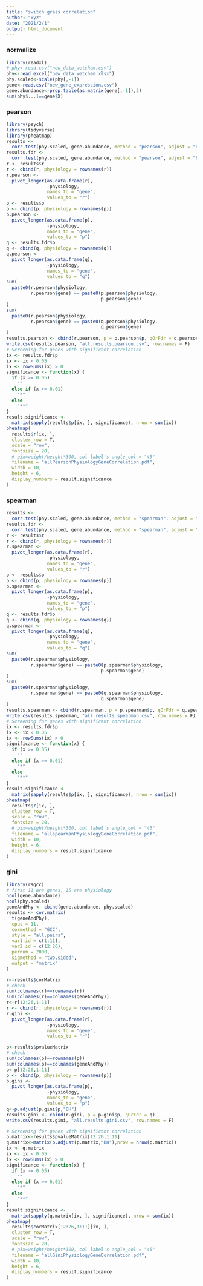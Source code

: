 ```yaml
---
title: "switch grass correlation"
author: "xyz"
date: "2021/2/1"
output: html_document
---
```


### normalize

```r
library(readxl)
# phy<-read.csv("new_data_wetchem.csv")
phy<-read_excel("new_data_wetchem.xlsx")
phy.scaled<-scale(phy[,-1])
gene<-read.csv("new_gene_expression.csv")
gene.abundance<-prop.table(as.matrix(gene[,-1]),2)
sum(phy$...1==gene$X)
```

### pearson

```r
library(psych)
library(tidyverse)
library(pheatmap)
results <-
  corr.test(phy.scaled, gene.abundance, method = "pearson", adjust = "none")
results.fdr <-
  corr.test(phy.scaled, gene.abundance, method = "pearson", adjust = "BH")
r <- results$r
r <- cbind(r, physiology = rownames(r))
r.pearson <-
  pivot_longer(as.data.frame(r),
               -physiology,
               names_to = "gene",
               values_to = "r")
p <- results$p
p <- cbind(p, physiology = rownames(p))
p.pearson <-
  pivot_longer(as.data.frame(p),
               -physiology,
               names_to = "gene",
               values_to = "p")
q <- results.fdr$p
q <- cbind(q, physiology = rownames(q))
q.pearson <-
  pivot_longer(as.data.frame(q),
               -physiology,
               names_to = "gene",
               values_to = "q")
sum(
  paste0(r.pearson$physiology,
         r.pearson$gene) == paste0(p.pearson$physiology,
                                   p.pearson$gene)
)
sum(
  paste0(r.pearson$physiology,
         r.pearson$gene) == paste0(q.pearson$physiology,
                                   q.pearson$gene)
)
results.pearson <- cbind(r.pearson, p = p.pearson$p, qOrFdr = q.pearson$q)
write.csv(results.pearson, "all.results.pearson.csv", row.names = F)
# Screening for genes with significant correlation
ix <- results.fdr$p
ix <- ix < 0.05
ix <- rowSums(ix) > 0
significance <- function(x) {
  if (x >= 0.05)
    ""
  else if (x >= 0.01)
    "*"
  else
    "**"
}
result.significance <-
  matrix(sapply(results$p[ix, ], significance), nrow = sum(ix))
pheatmap(
  results$r[ix, ],
  cluster_row = T,
  scale = "row",
  fontsize = 20,
  # pix=weight/height*300, col label's angle_col = "45"
  filename = "allPearsonPhysiologyGeneCorrelation.pdf",
  width = 10,
  height = 6,
  display_numbers = result.significance
)
```

### spearman

```r
results <-
  corr.test(phy.scaled, gene.abundance, method = "spearman", adjust = "none")
results.fdr <-
  corr.test(phy.scaled, gene.abundance, method = "spearman", adjust = "BH")
r <- results$r
r <- cbind(r, physiology = rownames(r))
r.spearman <-
  pivot_longer(as.data.frame(r),
               -physiology,
               names_to = "gene",
               values_to = "r")
p <- results$p
p <- cbind(p, physiology = rownames(p))
p.spearman <-
  pivot_longer(as.data.frame(p),
               -physiology,
               names_to = "gene",
               values_to = "p")
q <- results.fdr$p
q <- cbind(q, physiology = rownames(q))
q.spearman <-
  pivot_longer(as.data.frame(q),
               -physiology,
               names_to = "gene",
               values_to = "q")
sum(
  paste0(r.spearman$physiology,
         r.spearman$gene) == paste0(p.spearman$physiology,
                                   p.spearman$gene)
)
sum(
  paste0(r.spearman$physiology,
         r.spearman$gene) == paste0(q.spearman$physiology,
                                   q.spearman$gene)
)
results.spearman <- cbind(r.spearman, p = p.spearman$p, qOrFdr = q.spearman$q)
write.csv(results.spearman, "all.results.spearman.csv", row.names = F)
# Screening for genes with significant correlation
ix <- results.fdr$p
ix <- ix < 0.05
ix <- rowSums(ix) > 0
significance <- function(x) {
  if (x >= 0.05)
    ""
  else if (x >= 0.01)
    "*"
  else
    "**"
}
result.significance <-
  matrix(sapply(results$p[ix, ], significance), nrow = sum(ix))
pheatmap(
  results$r[ix, ],
  cluster_row = T,
  scale = "row",
  fontsize = 20,
  # pix=weight/height*300, col label's angle_col = "45"
  filename = "allspearmanPhysiologyGeneCorrelation.pdf",
  width = 10,
  height = 6,
  display_numbers = result.significance
)
```

### gini

```r
library(rsgcc)
# first 11 are genes, 15 are physiology
ncol(gene.abundance)
ncol(phy.scaled)
geneAndPhy <- cbind(gene.abundance, phy.scaled)
results <- cor.matrix(
  t(geneAndPhy),
  cpus = 11,
  cormethod = "GCC",
  style = "all.pairs",
  var1.id = c(1:11),
  var2.id = c(12:26),
  pernum = 2000,
  sigmethod = "two.sided",
  output = "matrix"
)

r<-results$corMatrix
# check
sum(colnames(r)==rownames(r))
sum(colnames(r)==colnames(geneAndPhy))
r<-r[12:26,1:11]
r <- cbind(r, physiology = rownames(r))
r.gini <-
  pivot_longer(as.data.frame(r),
               -physiology,
               names_to = "gene",
               values_to = "r")

p<-results$pvalueMatrix
# check
sum(colnames(p)==rownames(p))
sum(colnames(p)==colnames(geneAndPhy))
p<-p[12:26,1:11]
p <- cbind(p, physiology = rownames(p))
p.gini <-
  pivot_longer(as.data.frame(p),
               -physiology,
               names_to = "gene",
               values_to = "p")
q<-p.adjust(p.gini$p,"BH")
results.gini <- cbind(r.gini, p = p.gini$p, qOrFdr = q)
write.csv(results.gini, "all.results.gini.csv", row.names = F)

# Screening for genes with significant correlation
p.matrix<-results$pvalueMatrix[12:26,1:11]
q.matrix<-matrix(p.adjust(p.matrix,"BH"),nrow = nrow(p.matrix))
ix <- q.matrix
ix <- ix < 0.05
ix <- rowSums(ix) > 0
significance <- function(x) {
  if (x >= 0.05)
    ""
  else if (x >= 0.01)
    "*"
  else
    "**"
}
result.significance <-
  matrix(sapply(q.matrix[ix, ], significance), nrow = sum(ix))
pheatmap(
  results$corMatrix[12:26,1:11][ix, ],
  cluster_row = T,
  scale = "row",
  fontsize = 20,
  # pix=weight/height*300, col label's angle_col = "45"
  filename = "allGiniPhysiologyGeneCorrelation.pdf",
  width = 10,
  height = 6,
  display_numbers = result.significance
)
```

